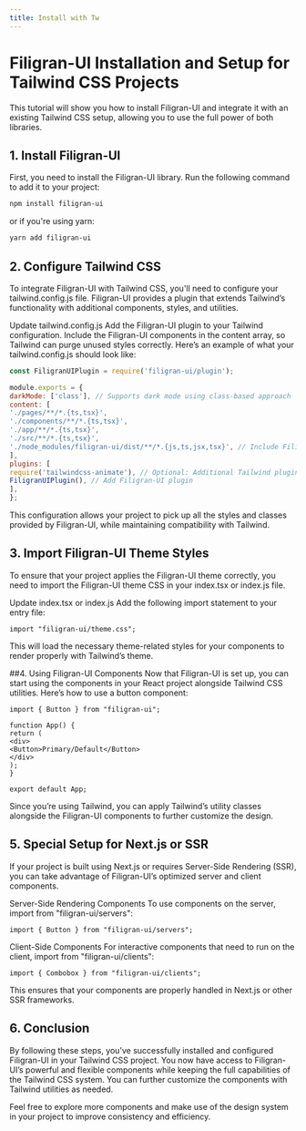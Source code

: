 ```yaml
---
title: Install with Tw
---
```

# Filigran-UI Installation and Setup for Tailwind CSS Projects
This tutorial will show you how to install Filigran-UI and integrate it with an existing Tailwind CSS setup, allowing you to use the full power of both libraries.

## 1. Install Filigran-UI
First, you need to install the Filigran-UI library. Run the following command to add it to your project:

```bash
npm install filigran-ui
```
or if you're using yarn:

```bash
yarn add filigran-ui
```

## 2. Configure Tailwind CSS
To integrate Filigran-UI with Tailwind CSS, you'll need to configure your tailwind.config.js file. Filigran-UI provides a plugin that extends Tailwind’s functionality with additional components, styles, and utilities.

Update tailwind.config.js
Add the Filigran-UI plugin to your Tailwind configuration.
Include the Filigran-UI components in the content array, so Tailwind can purge unused styles correctly.
Here’s an example of what your tailwind.config.js should look like:

```js
const FiligranUIPlugin = require('filigran-ui/plugin');

module.exports = {
darkMode: ['class'], // Supports dark mode using class-based approach
content: [
'./pages/**/*.{ts,tsx}',
'./components/**/*.{ts,tsx}',
'./app/**/*.{ts,tsx}',
'./src/**/*.{ts,tsx}',
'./node_modules/filigran-ui/dist/**/*.{js,ts,jsx,tsx}', // Include Filigran-UI components
],
plugins: [
require('tailwindcss-animate'), // Optional: Additional Tailwind plugins you might use
FiligranUIPlugin(), // Add Filigran-UI plugin
],
};
```
This configuration allows your project to pick up all the styles and classes provided by Filigran-UI, while maintaining compatibility with Tailwind.

## 3. Import Filigran-UI Theme Styles
To ensure that your project applies the Filigran-UI theme correctly, you need to import the Filigran-UI theme CSS in your index.tsx or index.js file.

Update index.tsx or index.js
Add the following import statement to your entry file:

```tsx
import "filigran-ui/theme.css";
```
This will load the necessary theme-related styles for your components to render properly with Tailwind’s theme.

##4. Using Filigran-UI Components
Now that Filigran-UI is set up, you can start using the components in your React project alongside Tailwind CSS utilities. Here’s how to use a button component:

```tsx
import { Button } from "filigran-ui";

function App() {
return (
<div>
<Button>Primary/Default</Button>
</div>
);
}

export default App;
```
Since you’re using Tailwind, you can apply Tailwind’s utility classes alongside the Filigran-UI components to further customize the design.

## 5. Special Setup for Next.js or SSR
If your project is built using Next.js or requires Server-Side Rendering (SSR), you can take advantage of Filigran-UI’s optimized server and client components.

Server-Side Rendering Components
To use components on the server, import from "filigran-ui/servers":

```tsx
import { Button } from "filigran-ui/servers";
```
Client-Side Components
For interactive components that need to run on the client, import from "filigran-ui/clients":

```tsx
import { Combobox } from "filigran-ui/clients";
```
This ensures that your components are properly handled in Next.js or other SSR frameworks.

## 6. Conclusion
By following these steps, you’ve successfully installed and configured Filigran-UI in your Tailwind CSS project. You now have access to Filigran-UI’s powerful and flexible components while keeping the full capabilities of the Tailwind CSS system. You can further customize the components with Tailwind utilities as needed.

Feel free to explore more components and make use of the design system in your project to improve consistency and efficiency.
